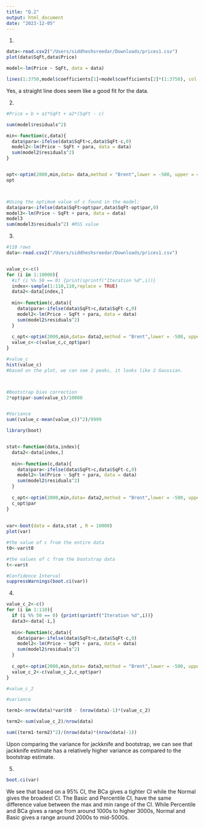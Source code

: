 ```yaml
---
title: "Q.2"
output: html_document
date: "2023-12-05"
---
```


1)
```r
data<-read.csv2("/Users/siddheshsreedar/Downloads/prices1.csv")
plot(data$SqFt,data$Price)

model<-lm(Price ~ SqFt, data = data)

lines(1:3750,model$coefficients[1]+model$coefficients[2]*(1:3750), col = "red")
```
Yes, a straight line does seem like a good fit for the data. 


2)
```r
#Price = b + a1*SqFt + a2*(SqFt - c)

sum(model$residuals^2)

min<-function(c,data){
  data$para<-ifelse(data$SqFt>c,data$SqFt-c,0)
  model2<-lm(Price ~ SqFt + para, data = data)
  sum(model2$residuals^2)
}


opt<-optim(2000,min,data= data,method = "Brent",lower = -500, upper = 4000)       #setting inital value as 2000 as mentioned in the assignment 
opt



#Using the optimum value of c found in the model:
data$para<-ifelse(data$SqFt>opt$par,data$SqFt-opt$par,0)
model3<-lm(Price ~ SqFt + para, data = data)
model3
sum(model3$residuals^2) #RSS value

```

3)
```r
#110 rows 
data<-read.csv2("/Users/siddheshsreedar/Downloads/prices1.csv")


value_c<-c()
for (i in 1:10000){
  #if (i %% 50 == 0) {print(sprintf("Iteration %d",i))}
  index<-sample(1:110,110,replace = TRUE)
  data2<-data[index,]
  
  min<-function(c,data){
    data$para<-ifelse(data$SqFt>c,data$SqFt-c,0)
    model2<-lm(Price ~ SqFt + para, data = data)
    sum(model2$residuals^2)
  }
  
  c_opt<-optim(2000,min,data= data2,method = "Brent",lower = -500, upper = 4000)   
  value_c<-c(value_c,c_opt$par)
}

#value_c
hist(value_c)
#based on the plot, we can see 2 peaks, it looks like 2 Gaussian. 



#Bootstrap bias correction
2*opt$par-sum(value_c)/10000


#Variance
sum((value_c-mean(value_c))^2)/9999

library(boot)


stat<-function(data,index){
  data2<-data[index,]
  
  min<-function(c,data){
    data$para<-ifelse(data$SqFt>c,data$SqFt-c,0)
    model2<-lm(Price ~ SqFt + para, data = data)
    sum(model2$residuals^2)
  }
  
  c_opt<-optim(2000,min,data= data2,method = "Brent",lower = -500, upper = 4000)   
  c_opt$par
}
  
  
var<-boot(data = data,stat , R = 10000)
plot(var)

#the value of c from the entire data
t0<-var$t0

#the values of c from the bootstrap data
t<-var$t

#Confidence Interval 
suppressWarnings(boot.ci(var))
```

4)
```r
value_c_2<-c()
for (i in 1:110){
  if (i %% 50 == 0) {print(sprintf("Iteration %d",i))}
  data3<-data[-i,]
  
  min<-function(c,data){
    data$para<-ifelse(data$SqFt>c,data$SqFt-c,0)
    model2<-lm(Price ~ SqFt + para, data = data)
    sum(model2$residuals^2)
  }
  
  c_opt<-optim(2000,min,data= data3,method = "Brent",lower = -500, upper = 4000)   
  value_c_2<-c(value_c_2,c_opt$par)
}

#value_c_2

#variance

term1<-nrow(data)*var$t0 - (nrow(data)-1)*(value_c_2)

term2<-sum(value_c_2)/nrow(data)

sum((term1-term2)^2)/(nrow(data)*(nrow(data)-1))

```
Upon comparing the variance for jackknife and bootstrap, we can see that jackknife estimate has a relatively higher 
variance as compared to the bootstrap estimate. 


5)
```r
boot.ci(var)
```
We see that based on a 95% CI, the BCa gives a tighter CI while the Normal gives the broadest CI. 
The Basic and Percentile CI, have the same difference value between the max and min range of the CI. 
While Percentile and BCa gives a range from around 1000s to higher 3000s, Normal and Basic 
gives a range around 2000s to mid-5000s. 
